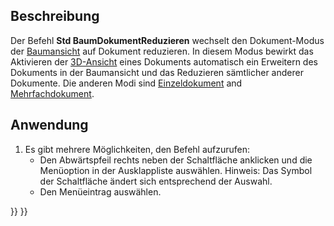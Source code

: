 <languages/>

{{Docnav/de
|[[Std_TreeMultiDocument/de|BaumMehrfachdokument]]
|[[Std_TreeDrag/de|BaumZiehen]]
|[[Std_View_Menu/de|Std Menü Ansicht]]
|IconL=Std_TreeMultiDocument.svg
|IconR=Std_TreeDrag.svg
|IconC=Freecad.svg
}}

{{GuiCommand/de
|Name=Std TreeCollapseDocument
|Name/de=Std BaumDokumentReduzieren
|MenuLocation=Ansicht → Baumansicht-Aktionen → Reduzieren/Erweitern
|Workbenches=Alle
|Version=0.19
|SeeAlso=[[Std_TreeSingleDocument/de|Std BaumEinzeldokument]], [[Std_TreeMultiDocument/de|Std BaumMehrfachdokument]]
}}

<span id="Description"></span>
==Beschreibung==

Der Befehl '''Std BaumDokumentReduzieren''' wechselt den Dokument-Modus der [[Tree_View/de|Baumansicht]] auf Dokument reduzieren. In diesem Modus bewirkt das Aktivieren der [[3D_View/de|3D-Ansicht]] eines Dokuments automatisch ein Erweitern des Dokuments in der Baumansicht und das Reduzieren sämtlicher anderer Dokumente. Die anderen Modi sind [[Std_TreeSingleDocument/de|Einzeldokument]] and [[Std_TreeMultiDocument/de|Mehrfachdokument]].

<span id="Usage"></span>
==Anwendung==

# Es gibt mehrere Möglichkeiten, den Befehl aufzurufen:
#* Den Abwärtspfeil rechts neben der Schaltfläche {{Button|[[Image:Std_TreeSyncView.svg|16px]]}} anklicken und die Menüoption {{MenuCommand|Reduzieren/Erweitern}} in der Ausklappliste auswählen. Hinweis: Das Symbol der Schaltfläche ändert sich entsprechend der Auswahl.
#* Den Menüeintrag {{MenuCommand|Ansicht → Baumansicht-Aktionen → Reduzieren/Erweitern}} auswählen.


{{Docnav/de
|[[Std_TreeMultiDocument/de|BaumMehrfachdokument]]
|[[Std_TreeDrag/de|BaumZiehen]]
|[[Std_View_Menu/de|Std Menü Ansicht]]
|IconL=Std_TreeMultiDocument.svg
|IconR=Std_TreeDrag.svg
|IconC=Freecad.svg
}}

{{Std_Base_navi{{#translation:}}}}
{{Userdocnavi{{#translation:}}}}